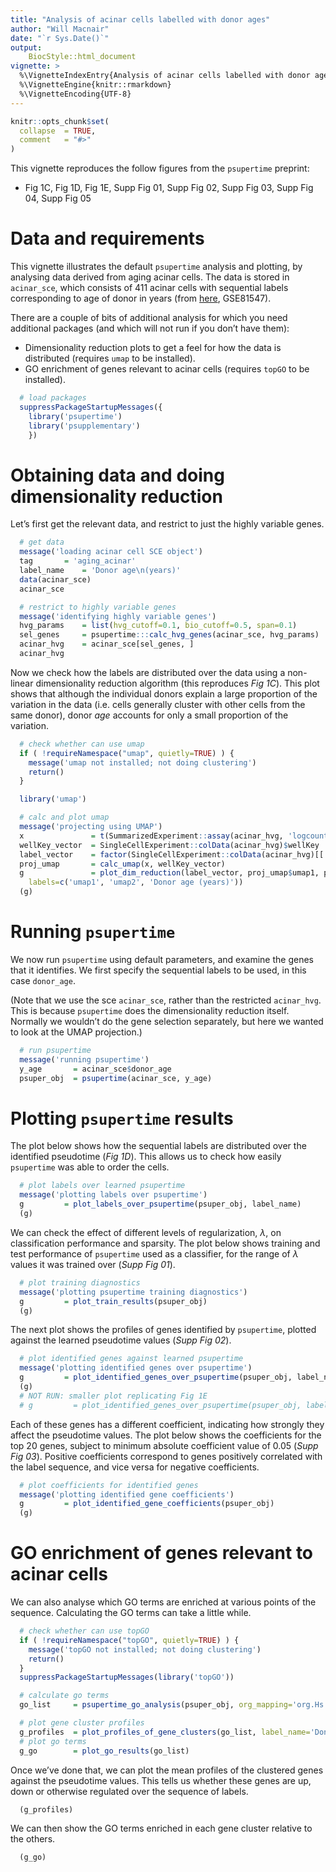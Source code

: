 ```yaml
---
title: "Analysis of acinar cells labelled with donor ages"
author: "Will Macnair"
date: "`r Sys.Date()`"
output: 
    BiocStyle::html_document
vignette: >
  %\VignetteIndexEntry{Analysis of acinar cells labelled with donor ages}
  %\VignetteEngine{knitr::rmarkdown}
  %\VignetteEncoding{UTF-8}
---
```


```r
knitr::opts_chunk$set(
  collapse  = TRUE,
  comment   = "#>"
)
```

This vignette reproduces the follow figures from the `psupertime` preprint:

- Fig 1C, Fig 1D, Fig 1E, Supp Fig 01, Supp Fig 02, Supp Fig 03, Supp Fig 04, Supp Fig 05

# Data and requirements

This vignette illustrates the default `psupertime` analysis and plotting, by analysing data derived from aging acinar cells. The data is stored in `acinar_sce`, which consists of 411 acinar cells with sequential labels corresponding to age of donor in years (from [here](https://www.sciencedirect.com/science/article/pii/S009286741731053X), GSE81547).

There are a couple of bits of additional analysis for which you need additional packages (and which will not run if you don't have them):

- Dimensionality reduction plots to get a feel for how the data is distributed (requires `umap` to be installed).
- GO enrichment of genes relevant to acinar cells (requires `topGO` to be installed).

```r
  # load packages
  suppressPackageStartupMessages({
    library('psupertime')
    library('psupplementary')
    })
```

# Obtaining data and doing dimensionality reduction

Let's first get the relevant data, and restrict to just the highly variable genes.

```r
  # get data
  message('loading acinar cell SCE object')
  tag       = 'aging_acinar'
  label_name    = 'Donor age\n(years)'
  data(acinar_sce)
  acinar_sce

  # restrict to highly variable genes
  message('identifying highly variable genes')
  hvg_params    = list(hvg_cutoff=0.1, bio_cutoff=0.5, span=0.1)
  sel_genes     = psupertime:::calc_hvg_genes(acinar_sce, hvg_params)
  acinar_hvg    = acinar_sce[sel_genes, ]
  acinar_hvg
```

Now we check how the labels are distributed over the data using a non-linear dimensionality reduction algorithm (this reproduces _Fig 1C_). This plot shows that although the individual donors explain a large proportion of the variation in the data (i.e. cells generally cluster with other cells from the same donor), donor _age_ accounts for only a small proportion of the variation.

```r
  # check whether can use umap
  if ( !requireNamespace("umap", quietly=TRUE) ) {
    message('umap not installed; not doing clustering')
    return()
  }

  library('umap')

  # calc and plot umap
  message('projecting using UMAP')
  x               = t(SummarizedExperiment::assay(acinar_hvg, 'logcounts'))
  wellKey_vector  = SingleCellExperiment::colData(acinar_hvg)$wellKey
  label_vector    = factor(SingleCellExperiment::colData(acinar_hvg)[['donor_age']])
  proj_umap       = calc_umap(x, wellKey_vector)
  g               = plot_dim_reduction(label_vector, proj_umap$umap1, proj_umap$umap2, 
    labels=c('umap1', 'umap2', 'Donor age (years)'))
  (g)
```

# Running `psupertime`

We now run `psupertime` using default parameters, and examine the genes that it identifies. We first specify the sequential labels to be used, in this case `donor_age`. 

(Note that we use the sce `acinar_sce`, rather than the restricted `acinar_hvg`. This is because `psupertime` does the dimensionality reduction itself. Normally we wouldn't do the gene selection separately, but here we wanted to look at the UMAP projection.)

```r
  # run psupertime
  message('running psupertime')
  y_age       = acinar_sce$donor_age
  psuper_obj  = psupertime(acinar_sce, y_age)
```

# Plotting `psupertime` results

The plot below shows how the sequential labels are distributed over the identified pseudotime (_Fig 1D_). This allows us to check how easily `psupertime` was able to order the cells.

```r
  # plot labels over learned psupertime
  message('plotting labels over psupertime')
  g         = plot_labels_over_psupertime(psuper_obj, label_name)
  (g)
```

We can check the effect of different levels of regularization, $\lambda$, on classification performance and sparsity. The plot below shows training and test performance of `psupertime` used as a classifier, for the range of $\lambda$ values it was trained over (_Supp Fig 01_).

```r
  # plot training diagnostics
  message('plotting psupertime training diagnostics')
  g         = plot_train_results(psuper_obj)
  (g)
```

The next plot shows the profiles of genes identified by `psupertime`, plotted against the learned pseudotime values (_Supp Fig 02_).

```r
  # plot identified genes against learned psupertime
  message('plotting identified genes over psupertime')
  g         = plot_identified_genes_over_psupertime(psuper_obj, label_name)
  (g)
  # NOT RUN: smaller plot replicating Fig 1E
  # g         = plot_identified_genes_over_psupertime(psuper_obj, label_name, n_to_plot=5)
```

Each of these genes has a different coefficient, indicating how strongly they affect the pseudotime values. The plot below shows the coefficients for the top 20 genes, subject to minimum absolute coefficient value of 0.05 (_Supp Fig 03_). Positive coefficients correspond to genes positively correlated with the label sequence, and vice versa for negative coefficients.

```r
  # plot coefficients for identified genes
  message('plotting identified gene coefficients')
  g         = plot_identified_gene_coefficients(psuper_obj)
  (g)
```

# GO enrichment of genes relevant to acinar cells

We can also analyse which GO terms are enriched at various points of the sequence. Calculating the GO terms can take a little while.

```r
  # check whether can use topGO
  if ( !requireNamespace("topGO", quietly=TRUE) ) {
    message('topGO not installed; not doing clustering')
    return()
  }
  suppressPackageStartupMessages(library('topGO'))

  # calculate go terms
  go_list     = psupertime_go_analysis(psuper_obj, org_mapping='org.Hs.eg.db')

  # plot gene cluster profiles
  g_profiles  = plot_profiles_of_gene_clusters(go_list, label_name='Donor age\n(years)')
  # plot go terms
  g_go        = plot_go_results(go_list)
```

Once we've done that, we can plot the mean profiles of the clustered genes against the pseudotime values. This tells us whether these genes are up, down or otherwise regulated over the sequence of labels.
```r
  (g_profiles)
```

We can then show the GO terms enriched in each gene cluster relative to the others.
```r
  (g_go)
```
